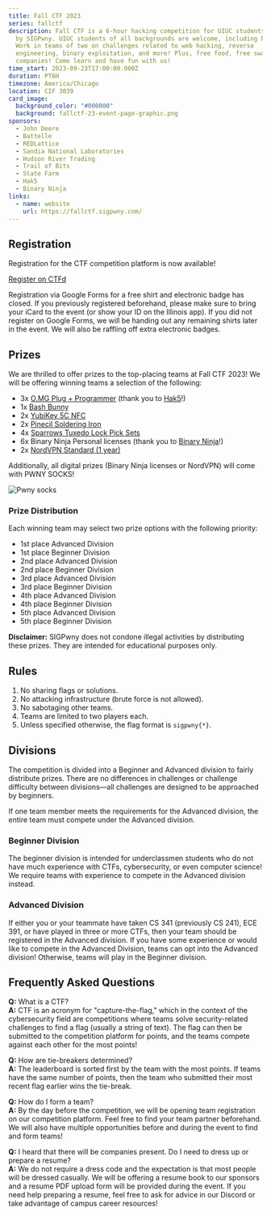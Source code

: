 ```yaml
---
title: Fall CTF 2023
series: fallctf
description: Fall CTF is a 6-hour hacking competition for UIUC students hosted
  by SIGPwny. UIUC students of all backgrounds are welcome, including beginners!
  Work in teams of two on challenges related to web hacking, reverse
  engineering, binary exploitation, and more! Plus, free food, free swag, and
  companies! Come learn and have fun with us!
time_start: 2023-09-23T17:00:00.000Z
duration: PT6H
timezone: America/Chicago
location: CIF 3039
card_image:
  background_color: "#000000"
  background: fallctf-23-event-page-graphic.png
sponsors:
  - John Deere
  - Battelle
  - REDLattice
  - Sandia National Laboratories
  - Hudson River Trading
  - Trail of Bits
  - State Farm
  - Hak5
  - Binary Ninja
links:
  - name: website
    url: https://fallctf.sigpwny.com/
---
```

## Registration
Registration for the CTF competition platform is now available!

<a href="https://fallctf.sigpwny.com/" class="btn-primary mb-2">Register on CTFd</a>

<p class="mt-4">
Registration via Google Forms for a free shirt and electronic badge has closed. If you previously registered beforehand, please make sure to bring your iCard to the event (or show your ID on the Illinois app). If you did not register on Google Forms, we will be handing out any remaining shirts later in the event. We will also be raffling off extra electronic badges.
</p>

## Prizes
We are thrilled to offer prizes to the top-placing teams at Fall CTF 2023! We will be offering winning teams a selection of the following:
- 3x [O.MG Plug + Programmer](https://hak5.org/products/omg-plug) (thank you to [Hak5](https://hak5.org/)!)
- 1x [Bash Bunny](https://shop.hak5.org/products/bash-bunny)
- 2x [YubiKey 5C NFC](https://www.yubico.com/product/yubikey-5-series/yubikey-5c-nfc/)
- 2x [Pinecil Soldering Iron](https://pine64.com/product/pinecil-smart-mini-portable-soldering-iron/)
- 4x [Sparrows Tuxedo Lock Pick Sets](https://www.sparrowslockpicks.com/products/tuxedo-lock-pick-set)
- 6x Binary Ninja Personal licenses (thank you to [Binary Ninja](https://binary.ninja/)!)
- 2x [NordVPN Standard (1 year)](https://nordvpn.com/)

Additionally, all digital prizes (Binary Ninja licenses or NordVPN) will come with PWNY SOCKS!

![Pwny socks](./pwny-socks.png)

### Prize Distribution
Each winning team may select two prize options with the following priority:
- 1st place Advanced Division
- 1st place Beginner Division
- 2nd place Advanced Division
- 2nd place Beginner Division
- 3rd place Advanced Division
- 3rd place Beginner Division
- 4th place Advanced Division
- 4th place Beginner Division
- 5th place Advanced Division
- 5th place Beginner Division

**Disclaimer:** SIGPwny does not condone illegal activities by distributing these prizes. They are intended for educational purposes only.

## Rules
1. No sharing flags or solutions.
2. No attacking infrastructure (brute force is not allowed).
3. No sabotaging other teams.
4. Teams are limited to two players each.
5. Unless specified otherwise, the flag format is `sigpwny{*}`.

## Divisions
The competition is divided into a Beginner and Advanced division to fairly distribute prizes. There are no differences in challenges or challenge difficulty between divisions—all challenges are designed to be approached by beginners. 

If one team member meets the requirements for the Advanced division, the entire team must compete under the Advanced division.

### Beginner Division
The beginner division is intended for underclassmen students who do not have much experience with CTFs, cybersecurity, or even computer science! We require teams with experience to compete in the Advanced division instead.

### Advanced Division
If either you or your teammate have taken CS 341 (previously CS 241), ECE 391, or have played in three or more CTFs, then your team should be registered in the Advanced division. If you have some experience or would like to compete in the Advanced Division, teams can opt into the Advanced division! Otherwise, teams will play in the Beginner division.

## Frequently Asked Questions
**Q:** What is a CTF?  
**A:** CTF is an acronym for "capture-the-flag," which in the context of the cybersecurity field are competitions where teams solve security-related challenges to find a flag (usually a string of text). The flag can then be submitted to the competition platform for points, and the teams compete against each other for the most points!

**Q:** How are tie-breakers determined?  
**A:** The leaderboard is sorted first by the team with the most points. If teams have the same number of points, then the team who submitted their most recent flag earlier wins the tie-break.

**Q:** How do I form a team?  
**A:** By the day before the competition, we will be opening team registration on our competition platform. Feel free to find your team partner beforehand. We will also have multiple opportunities before and during the event to find and form teams!

**Q:** I heard that there will be companies present. Do I need to dress up or prepare a resume?  
**A:** We do not require a dress code and the expectation is that most people will be dressed casually. We will be offering a resume book to our sponsors and a resume PDF upload form will be provided during the event. If you need help preparing a resume, feel free to ask for advice in our Discord or take advantage of campus career resources!
